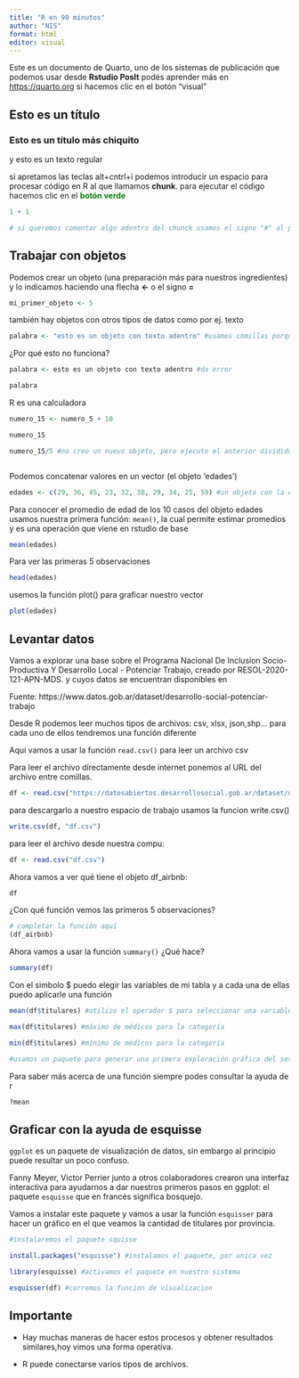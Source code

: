 ---
title: "R en 90 minutos"
author: "NIS"
format: html
editor: visual
---

Este es un documento de Quarto, uno de los sistemas de publicación que podemos usar desde **Rstudio PosIt** podés aprender más en [https://quarto.org](#0){.uri} si hacemos clic en el botón "visual"

## Esto es un título

### Esto es un título más chiquito

y esto es un texto regular

si apretamos las teclas alt+cntrl+i podemos introducir un espacio para procesar código en R al que llamamos **chunk**. para ejecutar el código hacemos clic en el [**botón verde**]{style="color:green"}

```{r}
1 + 1
```

```{r}
# si queremos comentar algo adentro del chunck usamos el signo "#" al principio de la oración
```

## Trabajar con objetos

Podemos crear un objeto (una preparación más para nuestros ingredientes) y lo indicamos haciendo una flecha **\<-** o el signo **=**

```{r}
mi_primer_objeto <- 5
```

también hay objetos con otros tipos de datos como por ej. texto

```{r}

palabra <- "esto es un objeto con texto adentro" #usamos comillas porque ningun elemento esta suelto
```

¿Por qué esto no funciona?

```{r}
palabra <- esto es un objeto con texto adentro #da error
```

```{r}
palabra
```

R es una calculadora

```{r}
numero_15 <- numero_5 + 10

numero_15

numero_15/5 #no creo un nuevo objeto, pero ejecuto el anterior dividido 5



```

Podemos concatenar valores en un vector (el objeto 'edades')

```{r}
edades <- c(29, 36, 45, 23, 32, 38, 29, 34, 25, 59) #un objeto con la edad de 10 personas
```

Para conocer el promedio de edad de los 10 casos del objeto edades usamos nuestra primera función: `mean()`, la cual permite estimar promedios y es una operación que viene en rstudio de base

```{r}
mean(edades)
```

Para ver las primeras 5 observaciones

```{r}
head(edades)
```

usemos la función plot() para graficar nuestro vector

```{r}
plot(edades)
```

## Levantar datos

Vamos a explorar una base sobre el Programa Nacional De Inclusion Socio-Productiva Y Desarrollo Local - Potenciar Trabajo, creado por RESOL-2020-121-APN-MDS. y cuyos datos se encuentran disponibles en

Fuente: https://www.datos.gob.ar/dataset/desarrollo-social-potenciar-trabajo

Desde R podemos leer muchos tipos de archivos: csv, xlsx, json,shp... para cada uno de ellos tendremos una función diferente

Aquí vamos a usar la función `read.csv()` para leer un archivo csv

Para leer el archivo directamente desde internet ponemos al URL del archivo entre comillas.

```{r}

df <- read.csv("https://datosabiertos.desarrollosocial.gob.ar/dataset/d45687c0-f2ba-41d9-9989-0ad9799308ae/resource/5d5274f0-f4d5-440a-9781-7fc6df0b4cb2/download/potenciar-trabajo-total-titulares-2022-10-01.csv")

```

para descargarlo a nuestro espacio de trabajo usamos la funcion write.csv()

```{r}
write.csv(df, "df.csv")
```

para leer el archivo desde nuestra compu:

```{r}
df <- read.csv("df.csv")
```

Ahora vamos a ver qué tiene el objeto df_airbnb:

```{r}
df
```

¿Con qué función vemos las primeros 5 observaciones?

```{r}
# completar la función aquí
(df_airbnb)
```

Ahora vamos a usar la función `summary()` ¿Qué hace?

```{r}
summary(df)
```

Con el simbolo \$ puedo elegir las variables de mi tabla y a cada una de ellas puedo aplicarle una función

```{r}
mean(df$titulares) #utilizo el operador $ para seleccionar una variable  y aplicar una funcion

max(df$titulares) #máximo de médicos para la categoría

min(df$titulares) #mínimo de médicos para la categoría

#usamos un paquete para generar una primera exploración gráfica del set de datos


```

Para saber más acerca de una función siempre podes consultar la ayuda de r

```{r}
?mean
```

## Graficar con la ayuda de esquisse

`ggplot` es un paquete de visualización de datos, sin embargo al principio puede resultar un poco confuso.

Fanny Meyer, Victor Perrier junto a otros colaboradores crearon una interfaz interactiva para ayudarnos a dar nuestros primeros pasos en ggplot: el paquete `esquisse` que en francés significa bosquejo.

Vamos a instalar este paquete y vamos a usar la función `esquisser` para hacer un gráfico en el que veamos la cantidad de titulares por provincia.

```{r}
#instalaremos el paquete squisse

install.packages("esquisse") #instalamos el paquete, por unica vez

library(esquisse) #activamos el paquete en nuestro sistema

esquisser(df) #corremos la funcion de visualizacion


```

## Importante

- Hay muchas maneras de hacer estos procesos y obtener resultados similares,hoy vimos una forma operativa.

- R puede conectarse varios tipos de archivos.

